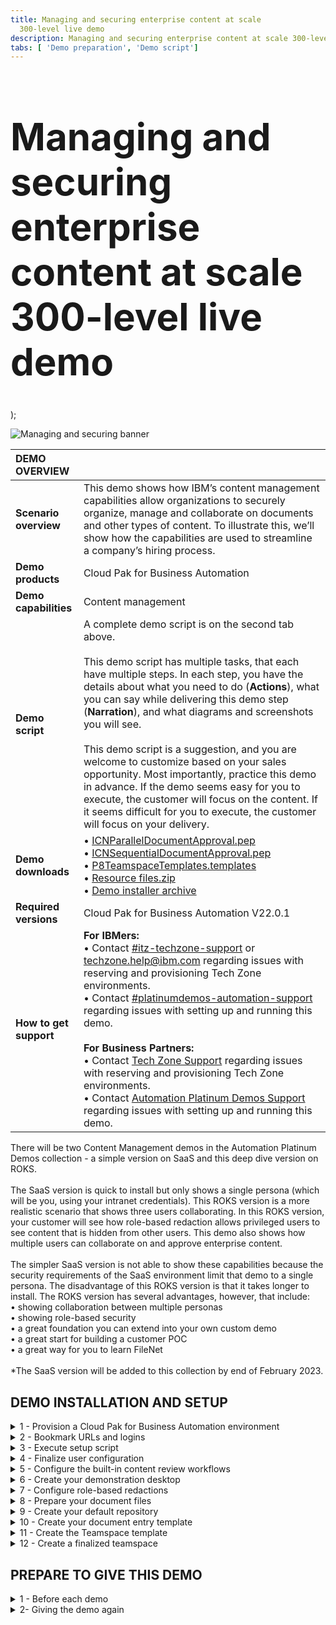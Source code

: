```yaml
---
title: Managing and securing enterprise content at scale
  300-level live demo
description: Managing and securing enterprise content at scale 300-level live demo
tabs: [ 'Demo preparation', 'Demo script']
---
```


  <span>
    <h1 style="font-size:60px;"> Managing and securing enterprise content at scale<br/> 300-level live demo</h1>
  </span> );


![Managing and securing banner](./images/managing-enterprise-content-PREP-banner.jpg)

<span id="top"></span>

| DEMO OVERVIEW | |
| :---         | :--- |
| **Scenario overview** | This demo shows how IBM’s content management capabilities allow organizations to securely organize, manage and collaborate on documents and other types of content. To illustrate this, we’ll show how the capabilities are used to streamline a company’s hiring process. |
| **Demo products** | Cloud Pak for Business Automation |
| **Demo capabilities** | Content management |
| **Demo script** | A complete demo script is on the second tab above. <br/><br/> This demo script has multiple tasks, that each have multiple steps. In each step, you have the details about what you need to do (**Actions**), what you can say while delivering this demo step (**Narration**), and what diagrams and screenshots you will see. <br/><br/> This demo script is a suggestion, and you are welcome to customize based on your sales opportunity. Most importantly, practice this demo in advance. If the demo seems easy for you to execute, the customer will focus on the content. If it seems difficult for you to execute, the customer will focus on your delivery. |
| **Demo downloads** | • <a href="./ICNParallelDocumentApproval.pep" target="_blank" rel="noreferrer">ICNParallelDocumentApproval.pep</a> <br/> • <a href="./ICNSequentialDocumentApproval.pep" target="_blank" rel="noreferrer">ICNSequentialDocumentApproval.pep</a> <br/> • <a href="./P8TeamspaceTemplates.templates" target="_blank" rel="noreferrer">P8TeamspaceTemplates.templates</a> <br/> • <a href="./Resource files.zip" target="_blank" rel="noreferrer">Resource files.zip</a><br/> • <a href="https://ibm.box.com/s/16sd2niyzjdwsuzaw08o10i81yiqy613" target="_blank" rel="noreferrer">Demo installer archive</a> |
| **Required versions** | Cloud Pak for Business Automation V22.0.1 |
| **How to get support** | **For IBMers:** <br/>• Contact <a href="https://ibm-cloud.slack.com/archives/C0124J683GW" target="_blank" rel="noreferrer">#itz-techzone-support</a> or <a href="mailto:techzone.help@ibm.com">techzone.help@ibm.com</a> regarding issues with reserving and provisioning Tech Zone environments.<br/>• Contact <a href="https://ibm-cloud.slack.com/archives/C0216F39ACU" target="_blank" rel="noreferrer">#platinumdemos-automation-support</a> regarding issues with setting up and running this demo. <br/><br/> **For Business Partners:** <br/>• Contact <a href="mailto:techzone.help@ibm.com">Tech Zone Support</a> regarding issues with reserving and provisioning Tech Zone environments.<br/>• Contact <a href="mailto:automationplatinumdemos@ibm.com"> Automation Platinum Demos Support</a> regarding issues with setting up and running this demo. |

<InlineNotification>There will be two Content Management demos in the Automation Platinum Demos collection - a simple version on SaaS and this deep dive version on ROKS. <br/><br/>The SaaS version is quick to install but only shows a single persona (which will be you, using your intranet credentials). This ROKS version is a more realistic scenario that shows three users collaborating. In this ROKS version, your customer will see how role-based redaction allows privileged users to see content that is hidden from other users. This demo also shows how multiple users can collaborate on and approve enterprise content.<br/><br/> The simpler SaaS version is not able to show these capabilities because the security requirements of the SaaS environment limit that demo to a single persona. The disadvantage of this ROKS version is that it takes longer to install. The ROKS version has several advantages, however, that include:<br/>
•	showing collaboration between multiple personas<br/>
•	showing role-based security<br/>
•	a great foundation you can extend into your own custom demo<br/>
•	a great start for building a customer POC<br/>
•	a great way for you to learn FileNet<br/><br/>*The SaaS version will be added to this collection by end of February 2023.</InlineNotification>

## **DEMO INSTALLATION AND SETUP**

<details>

<summary>1 - Provision a Cloud Pak for Business Automation environment</summary>

<br/>

Install Cloud Pak for Business Automation **22.0.1** or provision a pre-installed ROKS environment. 

<br/>

1. To reserve a preinstalled instance of Cloud Pak for Business Automation (CP4BA) V22.0.1 on Red Hat OpenShift, complete the form <a href="https://techzone.ibm.com/my/reservations/create/63059d83575f2b00183cfe6a" target="_blank" rel="noreferrer">here</a>. If you do not have a sales opportunity, select the purpose **Practice / Self-Education** to create a 3-day reservation (which can be extended to 8 days).

<br/>

2. You will receive a confirmation email confirming the instance is provisioning.

<br/>

3. You will receive a second email once the environment is provisioned. This email contains information, such as URLs, allowing you to connect to the instance.

<br/>

If you have issues connecting to your instance, please contact <a href="mailto:techzone.help@ibm.com">TechZone support</a> or refer to the installation documentation <a href="https://github.ibm.com/jgoodhue/cp4ba-roks-install" target="_blank" rel="noreferrer">here</a>.

<br/>

4. The full installation of the Cloud Pak for Business Automation will take an additional 6-8 hours after you receive the second email (containing the environment access instructions).

<br/>

Confirm the install is ready using the following instructions to validate the <strong>icp4adeploy-cp4ba-access-info</strong> ConfigMap has been created (this is final setup step for the CP4BA).

<br/>

5. Select the **Cluster URL** from the second email.<br/><br/><img src="https://raw.githubusercontent.com/ibm-garage-tsa/platinum-demos/master/src/pages/400-business-automation-managing-and-securing-enterprise-content-at-scale-ROKS/images/Prep1.png" width="800" /><br/>

6. Ensure you are on an **ITZ account**.<br/><br/><img src="https://raw.githubusercontent.com/ibm-garage-tsa/platinum-demos/master/src/pages/400-business-automation-managing-and-securing-enterprise-content-at-scale-ROKS/images/Prep2.png" width="800" /><br/>

7. Ensure there are no **Alerts** for the cluster.<br/><br/><img src="https://raw.githubusercontent.com/ibm-garage-tsa/platinum-demos/master/src/pages/400-business-automation-managing-and-securing-enterprise-content-at-scale-ROKS/images/Prep3.png" width="800" /><br/>

8. Click **OpenShift web console**.<br/><br/><img src="https://raw.githubusercontent.com/ibm-garage-tsa/platinum-demos/master/src/pages/400-business-automation-managing-and-securing-enterprise-content-at-scale-ROKS/images/Prep4.png" width="800" /><br/>

9. Expand **Workloads** (1) and click **ConfigMaps** (2).<br/><br/><img src="https://raw.githubusercontent.com/ibm-garage-tsa/platinum-demos/master/src/pages/400-business-automation-managing-and-securing-enterprise-content-at-scale-ROKS/images/Prep5.png" width="800" /><br/>

10. Expand the **All Projects** menu (1) and select **cp4ba** (2).<br/><br/><img src="https://raw.githubusercontent.com/ibm-garage-tsa/platinum-demos/master/src/pages/400-business-automation-managing-and-securing-enterprise-content-at-scale-ROKS/images/Prep6.png" width="800" />

<br/>

&nbsp<InlineNotification>If the ConfigMap does not appear after 8 hours, refer to the <a href="https://github.ibm.com/jgoodhue/cp4ba-roks-install" target="_blank" rel="noreferrer">ROKS help site</a> or contact <a href="mailto:techzone.help@ibm.com">Tech Zone Support</a>. </InlineNotification><br/> 

<br/>

**[Go to top](#top)**

</details>

<details>

<summary>2 - Bookmark URLs and logins</summary>

<br/>

In this section you will collect the links to the required CP4BA capabilities and use them to make a cheat sheet to use through the demo.<br/>

IBM Content Navigator is the end user view. Business Automation Studio is used to manage the content repository.<br/><br/>

This is a sample of a completed cheat sheet (what you have at the end of Step 2):<br/><br/><img src="https://raw.githubusercontent.com/ibm-garage-tsa/platinum-demos/master/src/pages/400-business-automation-managing-and-securing-enterprise-content-at-scale-ROKS/images/Prep341.png" width="800" /><br/>

For this demo, IBM Content Navigator and Business Automation Studio use the same username (cp4admin) and password (unique to each CP4BA instance). However, they have unique URLs .<br/><br/>Let’s collect the URLs and passwords for the demo cheat sheet.<br/><br/>

1.	Expand your user menu (1) and click **Copy login command** (2).<br/><br/><img src="https://raw.githubusercontent.com/ibm-garage-tsa/platinum-demos/master/src/pages/400-business-automation-managing-and-securing-enterprise-content-at-scale-ROKS/images/Prep358.png" width="800" /><br/> 

2.	Click **Display Token**.<br/><br/><img src="https://raw.githubusercontent.com/ibm-garage-tsa/platinum-demos/master/src/pages/400-business-automation-managing-and-securing-enterprise-content-at-scale-ROKS/images/Prep359.png" width="800" /><br/>

3.	Copy the **admin token** login (1) and the **admin server** URL (2) to your cheat sheet.<br/><br/><img src="https://raw.githubusercontent.com/ibm-garage-tsa/platinum-demos/master/src/pages/400-business-automation-managing-and-securing-enterprise-content-at-scale-ROKS/images/Prep360.png" width="800" /><br/>

4.	Close the tab in your browser to return to the ROKS admin page.<br/><br/>

Let's get the URL and password to access each capability (the username is 'cp4admin' for all three).<br/><br/>

5.	Click  **ConfigMaps**.<br/><br/><img src="https://raw.githubusercontent.com/ibm-garage-tsa/platinum-demos/master/src/pages/400-business-automation-managing-and-securing-enterprise-content-at-scale-ROKS/images/Prep10.png" width="800" /><br/>

6.	Type **‘access’** in the search field (the results will automatically filter).<br/><br/><img src="https://raw.githubusercontent.com/ibm-garage-tsa/platinum-demos/master/src/pages/400-business-automation-managing-and-securing-enterprise-content-at-scale-ROKS/images/Prep11.png" width="800" /><br/>

7.	Click the **icpdeploy-cp4ba-access-info** ConfigMap.<br/><br/><img src="https://raw.githubusercontent.com/ibm-garage-tsa/platinum-demos/master/src/pages/400-business-automation-managing-and-securing-enterprise-content-at-scale-ROKS/images/Prep12.png" width="800" /><br/>

8.	Scroll to the **bastudio-access-info** (1) section. Copy the **Cloudpak Dashboard** URL (2) to your cheat sheet as the Business Automation Studio URL. Copy the password (3) to your cheat sheet as well.<br/><br/><InlineNotification> This is the cp4admin user’s password for IBM Content Navigator and Business Automation Studio.</InlineNotification><br/><img src="https://raw.githubusercontent.com/ibm-garage-tsa/platinum-demos/master/src/pages/400-business-automation-managing-and-securing-enterprise-content-at-scale-ROKS/images/Prep16.png" width="800" /><br/>

9.	Scroll to the **navigator-access-info** (1) section. Copy the **Business Automation Navigator for CP4BA** URL (2) to your cheat sheet as the IBM Content Navigator URL.<br/><br/><img src="https://raw.githubusercontent.com/ibm-garage-tsa/platinum-demos/master/src/pages/400-business-automation-managing-and-securing-enterprise-content-at-scale-ROKS/images/Prep13.png" width="800" /><br/> 

**[Go to top](#top)**

</details>

<details>

<summary>3 - Execute setup script </summary>

<br/>

A script will help configure IBM FileNet Content Manager (FNCM) and IBM Cloud Pak for Business Automation (CP4BA) in one click. IBM Content Navigator configuration will be manually configured.

<br/>

This automated configuration script uses the FNCM and CP4BA public APIs to:

<br/>

1.	Create the three personas used in this scenario: Henry (the HR Manager), Debby (the hiring Manager), and Patrick (the payroll Manager). 
2.	Create the document data model in FNCM.
3.	Configure the built-in workflows used to validate documents.

<br/>

Follow these instructions (on Mac for this guide, refer to the windows shell commands on MS Windows) to proceed with the automated set-up:<br/><br/> 

**Required**<br/>

1. Ensure you have Java 8 or later installed on your computer. Find your Jave version by opening a Terminal window, typing the command "java -version" (1), and hitting enter. The version displays (2).<br/><img src="https://raw.githubusercontent.com/ibm-garage-tsa/platinum-demos/master/src/pages/400-business-automation-managing-and-securing-enterprise-content-at-scale-ROKS/images/Prep361.png" width="800" />

Mac users can also verify their Java version by following the directions <a href=" https://w3.ibm.com/#/support/article/java_overview/installing/" target="_blank" rel="noreferrer">here</a>.<br/><br/>

If you do not have Java, download it from these locations:<br/>
• IBMers with MacOS, use the <a href="https://w3.ibm.com/mac/" target="_blank" rel="noreferrer">Mac@IBM store</a>.<br/> • IBMers with PCs, use the <a href="https://w3.ibm.com/download/standardsoftware/PC/lang_en/issiCatalogPC.html" target="_blank" rel="noreferrer">PC@IBM store</a>.<br/> • Business Partners, use the <a href="https://www.oracle.com/java/technologies/downloads/" target="_blank" rel="noreferrer">Java downloads site</a> (or as directed by your internal IT department).<br/><br/>

2. Download and unzip the <a href="https://ibm.box.com/s/16sd2niyzjdwsuzaw08o10i81yiqy613" target="_blank" rel="noreferrer">installer archive</a>.<br/><br/> 

3. Use a Terminal Shell window to navigate to the folder where the archive was unzipped:<br/><br/><img src="https://raw.githubusercontent.com/ibm-garage-tsa/platinum-demos/master/src/pages/400-business-automation-managing-and-securing-enterprise-content-at-scale-ROKS/images/Prep362.png" width="800" /><br/>

4. Enter the **ContentPlatinumDemoDeployment** folder.<br/><br/><img src="https://raw.githubusercontent.com/ibm-garage-tsa/platinum-demos/master/src/pages/400-business-automation-managing-and-securing-enterprise-content-at-scale-ROKS/images/Prep363.png" width="800" /><br/>

5. From your file browser, edit the ‘configurePlatinumDemoStarter.sh’ (.sh on Mac and .bat on Windows) or file using the text editor of your choice.<br/><br/><img src="https://raw.githubusercontent.com/ibm-garage-tsa/platinum-demos/master/src/pages/400-business-automation-managing-and-securing-enterprise-content-at-scale-ROKS/images/Prep364.png" width="800" /><br/>

6. Change the **ocpAdminURL** tag with the Admin server URL stored in your cheat sheet (see step 2-3).<br/><br/><img src="https://raw.githubusercontent.com/ibm-garage-tsa/platinum-demos/master/src/pages/400-business-automation-managing-and-securing-enterprise-content-at-scale-ROKS/images/Prep365.png" width="800" /><br/>

7. Change the **ocpAdminToken** tag with the Admin token stored in your cheat sheet (see step 2-3).<br/><br/><img src="https://raw.githubusercontent.com/ibm-garage-tsa/platinum-demos/master/src/pages/400-business-automation-managing-and-securing-enterprise-content-at-scale-ROKS/images/Prep366.png" width="800" /><br/>

8. Save and close the file.<br/><br/><img src="https://raw.githubusercontent.com/ibm-garage-tsa/platinum-demos/master/src/pages/400-business-automation-managing-and-securing-enterprise-content-at-scale-ROKS/images/Prep367.png" width="800" /><br/>

9. In the Terminal window, type ‘chmod 755 configureContentPlatinumDemoStarter.sh’ to make the file  executable. <br/><br/><img src="https://raw.githubusercontent.com/ibm-garage-tsa/platinum-demos/master/src/pages/400-business-automation-managing-and-securing-enterprise-content-at-scale-ROKS/images/Prep368.png" width="800" /><br/>

10. Enter ‘./configureContentPlatinumDemoStarter.sh’ to execute the script.<br/><br/><img src="https://raw.githubusercontent.com/ibm-garage-tsa/platinum-demos/master/src/pages/400-business-automation-managing-and-securing-enterprise-content-at-scale-ROKS/images/Prep370.png" width="800" /><br/>

11. Wait 3-4 minutes for the execution to complete.<br/><br/>

12. At the end of the execution, you should see:<br/><br/><img src="https://raw.githubusercontent.com/ibm-garage-tsa/platinum-demos/master/src/pages/400-business-automation-managing-and-securing-enterprise-content-at-scale-ROKS/images/Prep371.png" width="800" /><br/>

<InlineNotification> Review the entire display to check that all actions are <strong>Successful</strong> (meaning none <strong>Failed</strong> or were <strong>Skipped</strong>).</InlineNotification><br/>

<br/>

**[Go to top](#top)**

</details>

<details>

<summary>4 - Finalize user configuration</summary>

<br/>

In this section, you will configure IBM Content Navigator’s parallel and sequential document review workflows in CP4BA.

<br/>

1. Open IBM Content Navigator using the URL from your cheat sheet. Select **Enterprise LDAP** in the **Log in with** drop down menu (1). Enter the **‘cp4admin’ Username** and **Password** (2) from your cheat sheet. Click **Log in** (3).<br/><br/><img src="https://raw.githubusercontent.com/ibm-garage-tsa/platinum-demos/master/src/pages/400-business-automation-managing-and-securing-enterprise-content-at-scale-ROKS/images/Prep52.png" width="800" /><br/>

2. Click the hamburger menu icon at the top left of the page.<br/><br/><img src="https://raw.githubusercontent.com/ibm-garage-tsa/platinum-demos/master/src/pages/400-business-automation-managing-and-securing-enterprise-content-at-scale-ROKS/images/Prep53.png" width="800" /><br/>

3. Click **Administration**.<br/><br/><img src="https://raw.githubusercontent.com/ibm-garage-tsa/platinum-demos/master/src/pages/400-business-automation-managing-and-securing-enterprise-content-at-scale-ROKS/images/Prep54.png" width="800" /><br/>

4. Click **Settings**.<br/><br/><img src="https://raw.githubusercontent.com/ibm-garage-tsa/platinum-demos/master/src/pages/400-business-automation-managing-and-securing-enterprise-content-at-scale-ROKS/images/Prep55.png" width="800" /><br/>

5. Click the **Administrators** tab.<br/><br/><img src="https://raw.githubusercontent.com/ibm-garage-tsa/platinum-demos/master/src/pages/400-business-automation-managing-and-securing-enterprise-content-at-scale-ROKS/images/Prep56.png" width="800" /><br/>

6. Type **‘henry’** (1) in the **New Administrator** field. Click **Add** (2).<br/><br/><img src="https://raw.githubusercontent.com/ibm-garage-tsa/platinum-demos/master/src/pages/400-business-automation-managing-and-securing-enterprise-content-at-scale-ROKS/images/Prep57.png" width="800" /><br/>

7. Click **Save and Close**.<br/><br/><img src="https://raw.githubusercontent.com/ibm-garage-tsa/platinum-demos/master/src/pages/400-business-automation-managing-and-securing-enterprise-content-at-scale-ROKS/images/Prep58.png" width="800" /><br/>

8. Click the **user** icon (1) and then **Log Out** (2).<br/><br/><img src="https://raw.githubusercontent.com/ibm-garage-tsa/platinum-demos/master/src/pages/400-business-automation-managing-and-securing-enterprise-content-at-scale-ROKS/images/Prep59.png" width="800" /><br/>

9. Select **Enterprise LDAP** in the **Log in with** drop down menu (1). Enter the **Username: henry** and **Password: henry** (2). Click **Log in** (3).<br/><br/><img src="https://raw.githubusercontent.com/ibm-garage-tsa/platinum-demos/master/src/pages/400-business-automation-managing-and-securing-enterprise-content-at-scale-ROKS/images/Prep60.png" width="800" /><br/>

10. Click the hamburger menu icon at the top left of the page.<br/><br/><img src="https://raw.githubusercontent.com/ibm-garage-tsa/platinum-demos/master/src/pages/400-business-automation-managing-and-securing-enterprise-content-at-scale-ROKS/images/Prep61.png" width="800" /><br/>

11. Make sure the **Administration** settings menu displays as an option for henry to select.<br/><br/><img src="https://raw.githubusercontent.com/ibm-garage-tsa/platinum-demos/master/src/pages/400-business-automation-managing-and-securing-enterprise-content-at-scale-ROKS/images/Prep62.png" width="800" /><br/>If **‘Administration’** does not appear, go back to step 4-1 and repeat the steps.<br/><br/>

12. Click the **user** icon (1) and then **Log Out** (2).<br/><img src="https://raw.githubusercontent.com/ibm-garage-tsa/platinum-demos/master/src/pages/400-business-automation-managing-and-securing-enterprise-content-at-scale-ROKS/images/Prep372.png" width="800" /><br/>


**[Go to top](#top)**

</details>

<details>

<summary>5 - Configure the built-in content review workflows</summary>

<br/>

In this section, you will configure your demo to use IBM Content Navigator's integrated parallel and sequential document review workflows.

<br/>

1. Open IBM Content Navigator using the URL from your cheat sheet. Select **Enterprise LDAP** in the **Log in with** drop down menu (1). Enter the **‘cp4admin’ Username** and **Password** (2) from your cheat sheet. Click **Log in** (3).<br/><br/><img src="https://raw.githubusercontent.com/ibm-garage-tsa/platinum-demos/master/src/pages/400-business-automation-managing-and-securing-enterprise-content-at-scale-ROKS/images/Prep52.png" width="800" /><br/>

2. Click the **hamburger menu** icon at the top left of the page.<br/><br/><img src="https://raw.githubusercontent.com/ibm-garage-tsa/platinum-demos/master/src/pages/400-business-automation-managing-and-securing-enterprise-content-at-scale-ROKS/images/Prep115.png" width="800" /><br/>

3. Click **Administration**.<br/><br/><img src="https://raw.githubusercontent.com/ibm-garage-tsa/platinum-demos/master/src/pages/400-business-automation-managing-and-securing-enterprise-content-at-scale-ROKS/images/Prep116.png" width="800" /><br/>

4. Click **Connections**.<br/><br/><img src="https://raw.githubusercontent.com/ibm-garage-tsa/platinum-demos/master/src/pages/400-business-automation-managing-and-securing-enterprise-content-at-scale-ROKS/images/Prep117.png" width="800" /><br/>

5. Click the **Repositories** tab.<br/><br/><img src="https://raw.githubusercontent.com/ibm-garage-tsa/platinum-demos/master/src/pages/400-business-automation-managing-and-securing-enterprise-content-at-scale-ROKS/images/Prep118.png" width="800" /><br/>

6. Double-click **content**.<br/><br/><img src="https://raw.githubusercontent.com/ibm-garage-tsa/platinum-demos/master/src/pages/400-business-automation-managing-and-securing-enterprise-content-at-scale-ROKS/images/Prep119.png" width="800" /><br/>

7. Click **Connect...**<br/><br/><img src="https://raw.githubusercontent.com/ibm-garage-tsa/platinum-demos/master/src/pages/400-business-automation-managing-and-securing-enterprise-content-at-scale-ROKS/images/Prep120.png" width="800" /><br/>

8. Enter the **Username ‘cp4admin’** and the **Password** (1) from your cheat sheet. Click **Log in** (2).<br/><br/><img src="https://raw.githubusercontent.com/ibm-garage-tsa/platinum-demos/master/src/pages/400-business-automation-managing-and-securing-enterprise-content-at-scale-ROKS/images/Prep121.png" width="800" /><br/>

9. Click the **Configuration Parameters** tab.<br/><br/><img src="https://raw.githubusercontent.com/ibm-garage-tsa/platinum-demos/master/src/pages/400-business-automation-managing-and-securing-enterprise-content-at-scale-ROKS/images/Prep122.png" width="800" /><br/>

10. Make sure **pe_conn_content:1** (1) is selected in the **Workflow connection point:** field. Select the **Yes** for both the **Display workflow definition class:** (2) and the **Display form template class:** (3). <br/><br/><img src="https://raw.githubusercontent.com/ibm-garage-tsa/platinum-demos/master/src/pages/400-business-automation-managing-and-securing-enterprise-content-at-scale-ROKS/images/Prep123.png" width="800" /><br/>

11. Scroll down and select the **Allow users to merge and split pages that have role-based redactions** box.<br/><br/><img src="https://raw.githubusercontent.com/ibm-garage-tsa/platinum-demos/master/src/pages/400-business-automation-managing-and-securing-enterprise-content-at-scale-ROKS/images/Prep124.png" width="800" /><br/>

12. Click **Save and Close**.<br/><br/><img src="https://raw.githubusercontent.com/ibm-garage-tsa/platinum-demos/master/src/pages/400-business-automation-managing-and-securing-enterprise-content-at-scale-ROKS/images/Prep125.png" width="800" /><br/>

13. Refresh your browser window.
 
<br/>

**[Go to top](#top)**

</details>

<details>

<summary>6 - Create your demonstration desktop</summary>

<br/>

In this section, you will configure IBM Content Navigator to host your demonstration.

<br/>

1. Open IBM Content Navigator using the URL from your cheat sheet. Select **Enterprise LDAP** in the **Log in with** drop down menu (1). Enter the **‘cp4admin’ Username** and **Password** (2) from your cheat sheet. Click **Log in** (3).<br/><br/><img src="https://raw.githubusercontent.com/ibm-garage-tsa/platinum-demos/master/src/pages/400-business-automation-managing-and-securing-enterprise-content-at-scale-ROKS/images/Prep52.png" width="800" /><br/>

2. Click the **hamburger menu** icon at the top left of the page.<br/><br/><img src="https://raw.githubusercontent.com/ibm-garage-tsa/platinum-demos/master/src/pages/400-business-automation-managing-and-securing-enterprise-content-at-scale-ROKS/images/Prep127.png" width="800" /><br/>

3. Click **Administration**.<br/><br/><img src="https://raw.githubusercontent.com/ibm-garage-tsa/platinum-demos/master/src/pages/400-business-automation-managing-and-securing-enterprise-content-at-scale-ROKS/images/Prep128.png" width="800" /><br/>

4. Select **Viewer Maps**.<br/><br/><img src="https://raw.githubusercontent.com/ibm-garage-tsa/platinum-demos/master/src/pages/400-business-automation-managing-and-securing-enterprise-content-at-scale-ROKS/images/Prep129.png" width="800" /><br/>

5. Select the **Default viewer map** (1) and click **Copy** (2).<br/><br/><img src="https://raw.githubusercontent.com/ibm-garage-tsa/platinum-demos/master/src/pages/400-business-automation-managing-and-securing-enterprise-content-at-scale-ROKS/images/Prep130.png" width="800" /><br/>

6. Type ‘**FCViewerMap**’ in the **Name** field.<br/><br/><img src="https://raw.githubusercontent.com/ibm-garage-tsa/platinum-demos/master/src/pages/400-business-automation-managing-and-securing-enterprise-content-at-scale-ROKS/images/Prep131.png" width="800" /><br/>

7. In the viewer table, select the **FileNet Content Manager – Video Viewer** row (1) and move it to the top of the table using the **Move Up** button (2).<br/><br/><img src="https://raw.githubusercontent.com/ibm-garage-tsa/platinum-demos/master/src/pages/400-business-automation-managing-and-securing-enterprise-content-at-scale-ROKS/images/Prep132.png" width="800" /><br/>

8. In the viewer table, select the **FileNet Content Manager – Daeja ViewONE Virtual** row (1) and make it the second row of the table using the **Move Up** button (2).<br/><br/><img src="https://raw.githubusercontent.com/ibm-garage-tsa/platinum-demos/master/src/pages/400-business-automation-managing-and-securing-enterprise-content-at-scale-ROKS/images/Prep133.png" width="800" /><br/>

9. Click **Save and Close**.<br/><br/><img src="https://raw.githubusercontent.com/ibm-garage-tsa/platinum-demos/master/src/pages/400-business-automation-managing-and-securing-enterprise-content-at-scale-ROKS/images/Prep134.png" width="800" /><br/>

10.	Click the **Desktops** tab.<br/><br/><img src="https://raw.githubusercontent.com/ibm-garage-tsa/platinum-demos/master/src/pages/400-business-automation-managing-and-securing-enterprise-content-at-scale-ROKS/images/Prep135.png" width="800" /><br/>

11.	Select the **contentdesktop** row (1) and click **Copy** (2).<br/><br/><img src="https://raw.githubusercontent.com/ibm-garage-tsa/platinum-demos/master/src/pages/400-business-automation-managing-and-securing-enterprise-content-at-scale-ROKS/images/Prep136.png" width="800" /><br/>

12.	Type ‘**FocusCorp**’ in the **Name** field.<br/><br/><img src="https://raw.githubusercontent.com/ibm-garage-tsa/platinum-demos/master/src/pages/400-business-automation-managing-and-securing-enterprise-content-at-scale-ROKS/images/Prep137.png" width="800" /><br/>

13.	On the **General** tab, in the **Desktop Configuration** section, set **FCViewerMap** as your **Default Viewer Map**.<br/><br/><img src="https://raw.githubusercontent.com/ibm-garage-tsa/platinum-demos/master/src/pages/400-business-automation-managing-and-securing-enterprise-content-at-scale-ROKS/images/Prep138.png" width="800" /><br/>
 
14.	Scroll down to the **Additional settings** (1) section and select the **Set as the default desktop** (2) and **Enable this desktop for FileNet P8 workflow email notification** (3) boxes.<br/><br/><img src="https://raw.githubusercontent.com/ibm-garage-tsa/platinum-demos/master/src/pages/400-business-automation-managing-and-securing-enterprise-content-at-scale-ROKS/images/Prep139.png" width="800" /><br/>

15.	Scroll down and click the **downward arrow** to expand the **Plug-ins** section.<br/><br/><img src="https://raw.githubusercontent.com/ibm-garage-tsa/platinum-demos/master/src/pages/400-business-automation-managing-and-securing-enterprise-content-at-scale-ROKS/images/Prep140.png" width="800" /><br/>

16.	Click the **Select the deployed plug-ins to enable for use with the desktop** bubble.<br/><br/><img src="https://raw.githubusercontent.com/ibm-garage-tsa/platinum-demos/master/src/pages/400-business-automation-managing-and-securing-enterprise-content-at-scale-ROKS/images/Prep141.png" width="800" /><br/>

17.	Uncheck the boxes next to all **Plug-ins** except the **External Application Service plug-in**, **Application Discovery plug-in**, and **Platform Plug-in**.<br/><br/><img src="https://raw.githubusercontent.com/ibm-garage-tsa/platinum-demos/master/src/pages/400-business-automation-managing-and-securing-enterprise-content-at-scale-ROKS/images/Prep142.png" width="500" /><br/>

18.	Click **Save**.<br/><br/><img src="https://raw.githubusercontent.com/ibm-garage-tsa/platinum-demos/master/src/pages/400-business-automation-managing-and-securing-enterprise-content-at-scale-ROKS/images/Prep143.png" width="800" /><br/>

19.	Click the **x** to close the information box and refresh your browser.<br/><br/><img src="https://raw.githubusercontent.com/ibm-garage-tsa/platinum-demos/master/src/pages/400-business-automation-managing-and-securing-enterprise-content-at-scale-ROKS/images/Prep144.png" width="400" /><br/>

Let’s add the parallel and sequential workflow definitions. You will need the <a href="./ICNParallelDocumentApproval.pep" target="_blank" rel="noreferrer">ICNParallelDocumentApproval.pep</a> and <a href="./ICNSequentialDocumentApproval.pep" target="_blank" rel="noreferrer">ICNSequentialDocumentApproval.pep</a> files for the following steps.<br/>

<br/>

20.	Click the **Browse Content** tile.<br/><br/><img src="https://raw.githubusercontent.com/ibm-garage-tsa/platinum-demos/master/src/pages/400-business-automation-managing-and-securing-enterprise-content-at-scale-ROKS/images/Prep145.png" width="800" /><br/>

21.	Click **Workflow**.<br/><br/><img src="https://raw.githubusercontent.com/ibm-garage-tsa/platinum-demos/master/src/pages/400-business-automation-managing-and-securing-enterprise-content-at-scale-ROKS/images/Prep148.png" width="800" /><br/>

22.	Drag the **ICNParallelDocumentApproval.pep** file to the **Workflows** folder. <br/><br/><img src="https://raw.githubusercontent.com/ibm-garage-tsa/platinum-demos/master/src/pages/400-business-automation-managing-and-securing-enterprise-content-at-scale-ROKS/images/Prep149.png" width="800" /><br/>

23.	For **Properties Class**, expand the **Document** menu, select **Workflow Definition** (1), and click **OK** (2). Click **Add** (3). <br/><br/><img src="https://raw.githubusercontent.com/ibm-garage-tsa/platinum-demos/master/src/pages/400-business-automation-managing-and-securing-enterprise-content-at-scale-ROKS/images/Prep150.png" width="800" /><br/>

24.	Repeat the last two steps to add the **ICNSequentialDocumentApproval**.pep file to the Workflow folder.

<br/> 

25.	Right-click **ICNParrallelDocumentApprovel.pep** (1), select **Workflow** (2) and click **Transfer Workflow** (3). <br/><br/><img src="https://raw.githubusercontent.com/ibm-garage-tsa/platinum-demos/master/src/pages/400-business-automation-managing-and-securing-enterprise-content-at-scale-ROKS/images/Prep151.png" width="800" /><br/>

26.	Click **Transfer**.<br/><br/><img src="https://raw.githubusercontent.com/ibm-garage-tsa/platinum-demos/master/src/pages/400-business-automation-managing-and-securing-enterprise-content-at-scale-ROKS/images/Prep152.png" width="800" /><br/>

27.	Repeat the last two steps to transfer the **ICNSequentialDocumentApproval.pep** file.<br/> 
 
<br/>

**[Go to top](#top)**

</details>

<details>

<summary>7 - Configure role-based redactions</summary>

<br/>

1. Open IBM Content Navigator using the URL from your cheat sheet. Select **Enterprise LDAP** in the **Log in with** drop down menu (1). Enter the **‘cp4admin’ Username** and **Password** (2) from your cheat sheet. Click **Log in** (3).<br/><br/><img src="https://raw.githubusercontent.com/ibm-garage-tsa/platinum-demos/master/src/pages/400-business-automation-managing-and-securing-enterprise-content-at-scale-ROKS/images/Prep52.png" width="800" /><br/>

2. Click the hamburger menu icon at the top left of the page (1) and select **Administration** (2).<br/><br/><img src="https://raw.githubusercontent.com/ibm-garage-tsa/platinum-demos/master/src/pages/400-business-automation-managing-and-securing-enterprise-content-at-scale-ROKS/images/Prep153.png" width="800" /><br/>

3. Double-click **Role-based Redactions**.<br/><br/><img src="https://raw.githubusercontent.com/ibm-garage-tsa/platinum-demos/master/src/pages/400-business-automation-managing-and-securing-enterprise-content-at-scale-ROKS/images/Prep154.png" width="800" /><br/>

4. Click **New Redaction Reason**.<br/><br/><img src="https://raw.githubusercontent.com/ibm-garage-tsa/platinum-demos/master/src/pages/400-business-automation-managing-and-securing-enterprise-content-at-scale-ROKS/images/Prep155.png" width="800" /><br/>

5. Type ‘**Private Information**’ (1) in the redaction reason **Name** field and ‘**Candidate personal information**’ (2) in the **Description** field.<br/><br/><img src="https://raw.githubusercontent.com/ibm-garage-tsa/platinum-demos/master/src/pages/400-business-automation-managing-and-securing-enterprise-content-at-scale-ROKS/images/Prep156.png" width="800" /><br/>

6. Click **Save**.<br/><br/><img src="https://raw.githubusercontent.com/ibm-garage-tsa/platinum-demos/master/src/pages/400-business-automation-managing-and-securing-enterprise-content-at-scale-ROKS/images/Prep157.png" width="800" /><br/>

7. Click the **Policies and Roles** tab.<br/><br/><img src="https://raw.githubusercontent.com/ibm-garage-tsa/platinum-demos/master/src/pages/400-business-automation-managing-and-securing-enterprise-content-at-scale-ROKS/images/Prep158.png" width="800" /><br/>

8. If prompted, sign into the object store using the **User name ‘cp4admin’** and **Password** (1) from your cheat sheet. Click **Log in** (2).<br/><br/><img src="https://raw.githubusercontent.com/ibm-garage-tsa/platinum-demos/master/src/pages/400-business-automation-managing-and-securing-enterprise-content-at-scale-ROKS/images/Prep159.png" width="500" /><br/>

9. Click **New Redaction Role**.<br/><br/><img src="https://raw.githubusercontent.com/ibm-garage-tsa/platinum-demos/master/src/pages/400-business-automation-managing-and-securing-enterprise-content-at-scale-ROKS/images/Prep160.png" width="800" /><br/>

10. Type ‘**FC redaction viewer**’ (1) in the redaction **Name** field, select **Viewer** (2) as the **Type**, and type ‘**Redaction viewer role at FocusCorp**’ (3) in the **Description** field.<br/><br/><img src="https://raw.githubusercontent.com/ibm-garage-tsa/platinum-demos/master/src/pages/400-business-automation-managing-and-securing-enterprise-content-at-scale-ROKS/images/Prep161.png" width="800" /><br/>

11. Select **Users** (1) as the redaction role **Membership**. Enter ‘**Patrick**’ (2) in the search field and click the **magnifier** icon (3).<br/><br/><img src="https://raw.githubusercontent.com/ibm-garage-tsa/platinum-demos/master/src/pages/400-business-automation-managing-and-securing-enterprise-content-at-scale-ROKS/images/Prep162.png" width="800" /><br/>

12.	Move **patrick** to the **Selected Users and Groups** list by selecting **patrick** (1) in the **Available Users** list, ensuring that the **Default access** is set to **Allow** (2), and clicking the **right-facing arrow** (3). <br/><br/><img src="https://raw.githubusercontent.com/ibm-garage-tsa/platinum-demos/master/src/pages/400-business-automation-managing-and-securing-enterprise-content-at-scale-ROKS/images/Prep163.png" width="800" /><br/>

13.	Repeat the two previous steps to add **cp4admin** to the **Selected Users and Groups** list. <br/><br/><img src="https://raw.githubusercontent.com/ibm-garage-tsa/platinum-demos/master/src/pages/400-business-automation-managing-and-securing-enterprise-content-at-scale-ROKS/images/Prep164.png" width="800" /><br/>

14. Click **Save and Close**.<br/><br/><img src="https://raw.githubusercontent.com/ibm-garage-tsa/platinum-demos/master/src/pages/400-business-automation-managing-and-securing-enterprise-content-at-scale-ROKS/images/Prep373.png" width="800" /><br/>

15.	Click the **Policies and Roles** tab.<br/><br/><img src="https://raw.githubusercontent.com/ibm-garage-tsa/platinum-demos/master/src/pages/400-business-automation-managing-and-securing-enterprise-content-at-scale-ROKS/images/Prep165.png" width="800" /><br/>

16.	Click **New Redaction Role**.<br/><br/><img src="https://raw.githubusercontent.com/ibm-garage-tsa/platinum-demos/master/src/pages/400-business-automation-managing-and-securing-enterprise-content-at-scale-ROKS/images/Prep166.png" width="800" /><br/>

17.	Type ‘**FC redaction editor**’ (1) in the redaction **Name** field, select **Editor** (2) as the **Type**, and type ‘**Redaction editor role at FocusCorp**’ (3) in the **Description** field.<br/><br/><img src="https://raw.githubusercontent.com/ibm-garage-tsa/platinum-demos/master/src/pages/400-business-automation-managing-and-securing-enterprise-content-at-scale-ROKS/images/Prep167.png" width="800" /><br/>

18.	Move **cp4admin** to the **Selected Redaction Editors** list by selecting **cp4admin** (1) in the **Available Redaction Editors** list, ensuring that the **Default access** is set to **Allow** (2), and clicking the **right-facing arrow** (3).<br/><br/><img src="https://raw.githubusercontent.com/ibm-garage-tsa/platinum-demos/master/src/pages/400-business-automation-managing-and-securing-enterprise-content-at-scale-ROKS/images/Prep168.png" width="800" /><br/>

19.	Click **New Editors...**<br/><br/><img src="https://raw.githubusercontent.com/ibm-garage-tsa/platinum-demos/master/src/pages/400-business-automation-managing-and-securing-enterprise-content-at-scale-ROKS/images/Prep169.png" width="800" /><br/>

20. Click the **Search for** menu field and select **Users**.<br/><br/><img src="https://raw.githubusercontent.com/ibm-garage-tsa/platinum-demos/master/src/pages/400-business-automation-managing-and-securing-enterprise-content-at-scale-ROKS/images/Prep170.png" width="800" /><br/>

21.	Type ‘**henry**’ in the search criteria field (1) and click the **magnifier** icon (2).<br/><br/><img src="https://raw.githubusercontent.com/ibm-garage-tsa/platinum-demos/master/src/pages/400-business-automation-managing-and-securing-enterprise-content-at-scale-ROKS/images/Prep171.png" width="800" /><br/>

22.	Select **henry** (1) in the **Available** list and click the **right-facing arrow** (2) to move **henry** to the **Selected** list.<br/><br/><img src="https://raw.githubusercontent.com/ibm-garage-tsa/platinum-demos/master/src/pages/400-business-automation-managing-and-securing-enterprise-content-at-scale-ROKS/images/Prep172.png" width="800" /><br/>

23.	Click **Add**. <br/><br/><img src="https://raw.githubusercontent.com/ibm-garage-tsa/platinum-demos/master/src/pages/400-business-automation-managing-and-securing-enterprise-content-at-scale-ROKS/images/Prep173.png" width="800" /><br/>

24.	Verify that **henry** and **cp4admin** are added to the **Selected Redaction Editors** list (1). If they are, click **Save and Close** (2).<br/><br/><img src="https://raw.githubusercontent.com/ibm-garage-tsa/platinum-demos/master/src/pages/400-business-automation-managing-and-securing-enterprise-content-at-scale-ROKS/images/Prep174.png" width="800" /><br/>

25.	Click the **Policies and Roles** tab.<br/><br/><img src="https://raw.githubusercontent.com/ibm-garage-tsa/platinum-demos/master/src/pages/400-business-automation-managing-and-securing-enterprise-content-at-scale-ROKS/images/Prep175.png" width="800" /><br/>

26.	Click **New Redaction Policy**.<br/><br/><img src="https://raw.githubusercontent.com/ibm-garage-tsa/platinum-demos/master/src/pages/400-business-automation-managing-and-securing-enterprise-content-at-scale-ROKS/images/Prep176.png" width="800" /><br/>

27.	Type ‘**FC Redaction policy**’ (1) in the policy **Name** field and then type ‘**Focus Corp redaction policy**’ in the **Description** field (2).<br/><br/><img src="https://raw.githubusercontent.com/ibm-garage-tsa/platinum-demos/master/src/pages/400-business-automation-managing-and-securing-enterprise-content-at-scale-ROKS/images/Prep177.png" width="800" /><br/>

28.	Move **Private Information** to the **Selected Reasons** list by selecting **Private Information** (1) and clicking the **right-facing arrow** (2).<br/><br/><img src="https://raw.githubusercontent.com/ibm-garage-tsa/platinum-demos/master/src/pages/400-business-automation-managing-and-securing-enterprise-content-at-scale-ROKS/images/Prep178.png" width="800" /><br/>

29.	Move **FC redaction editor** to the **Selected Editor Roles** list by selecting **FC redaction editor** (1) and clicking the **right-facing arrow** (2).<br/><br/><img src="https://raw.githubusercontent.com/ibm-garage-tsa/platinum-demos/master/src/pages/400-business-automation-managing-and-securing-enterprise-content-at-scale-ROKS/images/Prep179.png" width="800" /><br/>

30.	Move **FC redaction viewer** to the **Selected Viewer Roles** list by selecting **FC redaction viewer** (1) and clicking the **right-facing arrow** (2). <br/><br/><img src="https://raw.githubusercontent.com/ibm-garage-tsa/platinum-demos/master/src/pages/400-business-automation-managing-and-securing-enterprise-content-at-scale-ROKS/images/Prep180.png" width="800" /><br/>

31.	Click **Save and Close**.<br/><br/><img src="https://raw.githubusercontent.com/ibm-garage-tsa/platinum-demos/master/src/pages/400-business-automation-managing-and-securing-enterprise-content-at-scale-ROKS/images/Prep181.png" width="800" /><br/>

32.	If prompted, sign into the object store using the **User name ‘cp4admin’** and **Password** (1) from your cheat sheet. Click **Log in** (2).<br/><br/><img src="https://raw.githubusercontent.com/ibm-garage-tsa/platinum-demos/master/src/pages/400-business-automation-managing-and-securing-enterprise-content-at-scale-ROKS/images/Prep182.png" width="500" /><br/>

33.	Click the **Reasons** tab.<br/><br/><img src="https://raw.githubusercontent.com/ibm-garage-tsa/platinum-demos/master/src/pages/400-business-automation-managing-and-securing-enterprise-content-at-scale-ROKS/images/Prep183.png" width="800" /><br/>

34.	Check that your **Private Information** redaction reason is linked to the **content Repository**.<br/><br/><img src="https://raw.githubusercontent.com/ibm-garage-tsa/platinum-demos/master/src/pages/400-business-automation-managing-and-securing-enterprise-content-at-scale-ROKS/images/Prep184.png" width="800" /><br/>

35.	Click the **x **to close the **Role-based Redactions** menu.<br/><br/><img src="https://raw.githubusercontent.com/ibm-garage-tsa/platinum-demos/master/src/pages/400-business-automation-managing-and-securing-enterprise-content-at-scale-ROKS/images/Prep185.png" width="800" /><br/>

<br/>

**[Go to top](#top)**

</details>

<details>

<summary>8 - Prepare your document files</summary>

<br/>

During the demonstration, documents will be added to the content management platform. These are:

<br/>

•	**HR Documents**: A set of forms that the organization uses to hire new candidates.<br/>
•	**Candidate files**: Files related to a given applicant (John Doe in our demo). These files are documents sent by the applicant or pre-filled forms that reduce the demonstration duration.

<br/>

You can download these documents <a href="./Resource files.zip" target="_blank" rel="noreferrer">here</a><br/>.

1. Get the zip file from the GitHub link.

<br/>

2. Unzip the **Resource files.zip** archive.

<br/>

3. Open the folder containing the HR and John Doe document repositories.

<br/>

**[Go to top](#top)**

</details>

<details>

<summary>9 - Create your default repository</summary>

<br/>

Let’s create a repository to store the documents required for the demonstration.

<br/>

1. Refresh your browser ot open IBM Content Navigator using the URL from your cheat sheet. Log in using the username ‘cp4admin’ and password from your cheat sheet.<br/><br/>

2. Click **Browse Content**.<br/><br/><img src="https://raw.githubusercontent.com/ibm-garage-tsa/platinum-demos/master/src/pages/400-business-automation-managing-and-securing-enterprise-content-at-scale-ROKS/images/Prep251.png" width="800" /><br/>

3. Click the **ECM Platinum demo** folder.<br/><br/><img src="https://raw.githubusercontent.com/ibm-garage-tsa/platinum-demos/master/src/pages/400-business-automation-managing-and-securing-enterprise-content-at-scale-ROKS/images/Prep375.png" width="800" /><br/>

4. Drag the **HR Documents** files from your local files to the **ECM Platinum Demo** folder.<br/><br/><InlineNotification>The HR Documents are in the <a href="./Resource files.zip" target="_blank" rel="noreferrer">Resource files.zip</a>.</InlineNotification><br/><img src="https://raw.githubusercontent.com/ibm-garage-tsa/platinum-demos/master/src/pages/400-business-automation-managing-and-securing-enterprise-content-at-scale-ROKS/images/Prep255.png" width="800" /><br/>

5. Click **Add**.<br/><img src="https://raw.githubusercontent.com/ibm-garage-tsa/platinum-demos/master/src/pages/400-business-automation-managing-and-securing-enterprise-content-at-scale-ROKS/images/Prep256.png" width="800" /><br/>
 
6. Click the **x** to close the **Browse Content** view.<br/><img src="https://raw.githubusercontent.com/ibm-garage-tsa/platinum-demos/master/src/pages/400-business-automation-managing-and-securing-enterprise-content-at-scale-ROKS/images/Prep257.png" width="800" /><br/>


**[Go to top](#top)**

</details>

<details>

<summary>10 - Create your document entry template</summary>

<br/>

Let’s create a document entry template to prompt for metadata when a new document is added to the Teamspace during the demo.

<br/>

1. Click **Entry Template Manager**.<br/><br/><img src="https://raw.githubusercontent.com/ibm-garage-tsa/platinum-demos/master/src/pages/400-business-automation-managing-and-securing-enterprise-content-at-scale-ROKS/images/Prep258.png" width="800" /><br/>
 
2. Click **New Entry Template** (1) and select **Document Entry Template** (2).<br/><br/><img src="https://raw.githubusercontent.com/ibm-garage-tsa/platinum-demos/master/src/pages/400-business-automation-managing-and-securing-enterprise-content-at-scale-ROKS/images/Prep259.png" width="800" /><br/>

3. Type ‘**HR Application Document Entry Template**’ in the **Name** field.<br/><br/><img src="https://raw.githubusercontent.com/ibm-garage-tsa/platinum-demos/master/src/pages/400-business-automation-managing-and-securing-enterprise-content-at-scale-ROKS/images/Prep260.png" width="800" /><br/>

4. In the **Set the Item Storage Location** section, expand the **Default Save in location** drop down menu.<br/><br/><img src="https://raw.githubusercontent.com/ibm-garage-tsa/platinum-demos/master/src/pages/400-business-automation-managing-and-securing-enterprise-content-at-scale-ROKS/images/Prep353.png" width="800" /><br/>

5. Select the **content Repository** (1) and then select the **ECM Platinum Demo** (2) repository. Click **OK** (3).<br/><br/><img src="https://raw.githubusercontent.com/ibm-garage-tsa/platinum-demos/master/src/pages/400-business-automation-managing-and-securing-enterprise-content-at-scale-ROKS/images/Prep261.png" width="800" /><br/>

6. In the **Set the Item Properties** section, expand the **Class** dropdown menu (1), select **Application Document** (2) and click **OK** (3).<br/><br/><img src="https://raw.githubusercontent.com/ibm-garage-tsa/platinum-demos/master/src/pages/400-business-automation-managing-and-securing-enterprise-content-at-scale-ROKS/images/Prep262.png" width="800" /><br/>

7. Click **Edit Layout...**<br/><br/><img src="https://raw.githubusercontent.com/ibm-garage-tsa/platinum-demos/master/src/pages/400-business-automation-managing-and-securing-enterprise-content-at-scale-ROKS/images/Prep263.png" width="800" /><br/>

8. Drag **Multiple Column Layout** to the design pane at the very top position. Make sure the blue line that indicates the position of the move matches this display:<br/><br/><img src="https://raw.githubusercontent.com/ibm-garage-tsa/platinum-demos/master/src/pages/400-business-automation-managing-and-securing-enterprise-content-at-scale-ROKS/images/Prep264.png" width="800" /><br/>

Continue creating the entry template layout by moving the property fields to the appropriate place. The header is the **Candidate name** property. Document metadata property fields go in the left column and job role properties goes in the right column.

<br/> 

9. Start by dragging the **Document title** field to the top left template box.<br/><br/><img src="https://raw.githubusercontent.com/ibm-garage-tsa/platinum-demos/master/src/pages/400-business-automation-managing-and-securing-enterprise-content-at-scale-ROKS/images/Prep350.png" width="800" /><br/>

10.	Drag the **Department Name** field to the top right template box.<br/><br/><img src="https://raw.githubusercontent.com/ibm-garage-tsa/platinum-demos/master/src/pages/400-business-automation-managing-and-securing-enterprise-content-at-scale-ROKS/images/Prep351.png" width="800" /><br/>

11.	Drag the **Candidate Name** field to the top of the template box (above the column fields where the blue line will appear as shown in the following screenshot).<br/><br/><img src="https://raw.githubusercontent.com/ibm-garage-tsa/platinum-demos/master/src/pages/400-business-automation-managing-and-securing-enterprise-content-at-scale-ROKS/images/Prep352.png" width="800" /><br/>

12.	Move the remaining property fields in the table columns until the template matches:<br/><br/><img src="https://raw.githubusercontent.com/ibm-garage-tsa/platinum-demos/master/src/pages/400-business-automation-managing-and-securing-enterprise-content-at-scale-ROKS/images/Prep266.png" width="800" /><br/>

13. Click the **Candidate Name** field (1) and click the box to set its value to **Required** (2).<br/><br/><img src="https://raw.githubusercontent.com/ibm-garage-tsa/platinum-demos/master/src/pages/400-business-automation-managing-and-securing-enterprise-content-at-scale-ROKS/images/Prep267.png" width="800" /><br/>

14.	Click the **Document Source** field (1) and click the box to set its value to **Required** (2). Uncheck the box next to **Include empty choice** (3). Set the **Default Value** to **Internal** (4).<br/><br/><img src="https://raw.githubusercontent.com/ibm-garage-tsa/platinum-demos/master/src/pages/400-business-automation-managing-and-securing-enterprise-content-at-scale-ROKS/images/Prep268.png" width="800" /><br/>

15.	Repeat the previous step for both the **Department Name** and **Document Type** fields - except leave the **Default Value** blank. All the other settings should match the ones configured for **Document Source**.<br/><br/>The final design pane should match this:<br/><br/><img src="https://raw.githubusercontent.com/ibm-garage-tsa/platinum-demos/master/src/pages/400-business-automation-managing-and-securing-enterprise-content-at-scale-ROKS/images/Prep269.png" width="800" /><br/>

16.	Click **Save and Close**.<br/><br/><img src="https://raw.githubusercontent.com/ibm-garage-tsa/platinum-demos/master/src/pages/400-business-automation-managing-and-securing-enterprise-content-at-scale-ROKS/images/Prep270.png" width="800" /><br/>

17.	Click the **Hide the class** box.<br/><br/><img src="https://raw.githubusercontent.com/ibm-garage-tsa/platinum-demos/master/src/pages/400-business-automation-managing-and-securing-enterprise-content-at-scale-ROKS/images/Prep355.png" width="800" /><br/>

18.	Scroll down to the **Set the Item Security** section and click **Select...**<br/><br/><img src="https://raw.githubusercontent.com/ibm-garage-tsa/platinum-demos/master/src/pages/400-business-automation-managing-and-securing-enterprise-content-at-scale-ROKS/images/Prep271.png" width="800" /><br/>

19.	Type ‘**henry**’ in the search for **Users** field.<br/><br/><img src="https://raw.githubusercontent.com/ibm-garage-tsa/platinum-demos/master/src/pages/400-business-automation-managing-and-securing-enterprise-content-at-scale-ROKS/images/Prep356.png" width="800" /><br/> 

20.	Select **henry** (1) in the **Available** list and click the **right-facing arrow** (2) to move the user to the **Selected** list.<br/><br/><img src="https://raw.githubusercontent.com/ibm-garage-tsa/platinum-demos/master/src/pages/400-business-automation-managing-and-securing-enterprise-content-at-scale-ROKS/images/Prep272.png" width="800" /><br/>

21.	Repeat the previous step to add **debby** and **patrick**.

<br/>

22.	Click the **Permissions** (1) drop down menu and select **Owner** (2).<br/><br/><img src="https://raw.githubusercontent.com/ibm-garage-tsa/platinum-demos/master/src/pages/400-business-automation-managing-and-securing-enterprise-content-at-scale-ROKS/images/Prep273.png" width="800" /><br/>

23.	Click **Add**.<br/><br/><img src="https://raw.githubusercontent.com/ibm-garage-tsa/platinum-demos/master/src/pages/400-business-automation-managing-and-securing-enterprise-content-at-scale-ROKS/images/Prep274.png" width="800" /><br/>

24.	Once **henry**, **debby**, and **patrick** are added (1), click the bubble next to **Hide the Security section** (2). Click **Save and Close** (3).<br/><br/><img src="https://raw.githubusercontent.com/ibm-garage-tsa/platinum-demos/master/src/pages/400-business-automation-managing-and-securing-enterprise-content-at-scale-ROKS/images/Prep275.png" width="800" /><br/>

25.	Right-click **HR Application Document Entry Template** (1) and click **Properties** (2).<br/><br/><img src="https://raw.githubusercontent.com/ibm-garage-tsa/platinum-demos/master/src/pages/400-business-automation-managing-and-securing-enterprise-content-at-scale-ROKS/images/Prep276.png" width="800" /><br/>

26.	Click the **Security** tab.<br/><br/><img src="https://raw.githubusercontent.com/ibm-garage-tsa/platinum-demos/master/src/pages/400-business-automation-managing-and-securing-enterprise-content-at-scale-ROKS/images/Prep277.png" width="800" /><br/>

27.	Click **Select...** <br/><br/><img src="https://raw.githubusercontent.com/ibm-garage-tsa/platinum-demos/master/src/pages/400-business-automation-managing-and-securing-enterprise-content-at-scale-ROKS/images/Prep278.png" width="800" /><br/>

28.	Search for ‘**henry**’ and click the right-facing arrow to add him to the **Selected** list. Repeat this process to add **debby** and **patrick** to the list. <br/><br/>Click the **Permissions** (1) drop down menu and select **Reader** (2). Click **Apply** (3) and then click **Close** (4).<br/><br/><img src="https://raw.githubusercontent.com/ibm-garage-tsa/platinum-demos/master/src/pages/400-business-automation-managing-and-securing-enterprise-content-at-scale-ROKS/images/Prep279.png" width="800" /><br/>

29.	Click **Save**.<br/><br/><img src="https://raw.githubusercontent.com/ibm-garage-tsa/platinum-demos/master/src/pages/400-business-automation-managing-and-securing-enterprise-content-at-scale-ROKS/images/Prep280.png" width="800" /><br/>

30.	Click the **x** to close the **Entry Template Manager** view.<br/><br/><img src="https://raw.githubusercontent.com/ibm-garage-tsa/platinum-demos/master/src/pages/400-business-automation-managing-and-securing-enterprise-content-at-scale-ROKS/images/Prep282.png" width="800" /><br/>

**[Go to top](#top)**

</details>

<details>

<summary>11 - Create the Teamspace template</summary>

<br/>

Let's create a Teamspace template for the hiring team to use when collaborating on new applicants. Download the <a href="./P8TeamspaceTemplates.templates" target="_blank" rel="noreferrer"><strong>P8TeamspaceTemplates.templates</strong></a> file. 

<br/>

1. Open IBM Content Navigator using the URL from your cheat sheet. Log in using the username ‘cp4admin’ and password from your cheat sheet.

<br/>

2. Click the **Teamspaces** tile. <br/><br/><img src="https://raw.githubusercontent.com/ibm-garage-tsa/platinum-demos/master/src/pages/400-business-automation-managing-and-securing-enterprise-content-at-scale-ROKS/images/Prep283.png" width="800" /><br/>

3. Click the **Templates** tab.<br/><br/><img src="https://raw.githubusercontent.com/ibm-garage-tsa/platinum-demos/master/src/pages/400-business-automation-managing-and-securing-enterprise-content-at-scale-ROKS/images/Prep284.png" width="800" /><br/>
 
4. Click **Import**.<br/><br/><img src="https://raw.githubusercontent.com/ibm-garage-tsa/platinum-demos/master/src/pages/400-business-automation-managing-and-securing-enterprise-content-at-scale-ROKS/images/Prep285.png" width="800" /><br/>
 
5. Click **Browse**.<br/><br/><img src="https://raw.githubusercontent.com/ibm-garage-tsa/platinum-demos/master/src/pages/400-business-automation-managing-and-securing-enterprise-content-at-scale-ROKS/images/Prep286.png" width="800" /><br/>
 
6. Select the **P8TeamspaceTemplates.templates** file (1) and click **Open** (2).<br/><br/><img src="https://raw.githubusercontent.com/ibm-garage-tsa/platinum-demos/master/src/pages/400-business-automation-managing-and-securing-enterprise-content-at-scale-ROKS/images/Prep287.png" width="800" /><br/>

7. Click **Import**.<br/><br/><img src="https://raw.githubusercontent.com/ibm-garage-tsa/platinum-demos/master/src/pages/400-business-automation-managing-and-securing-enterprise-content-at-scale-ROKS/images/Prep288.png" width="800" /><br/>

8. Double-click **FC Hiring Teamspace Template**.<br/><br/><img src="https://raw.githubusercontent.com/ibm-garage-tsa/platinum-demos/master/src/pages/400-business-automation-managing-and-securing-enterprise-content-at-scale-ROKS/images/Prep289.png" width="800" /><br/>

9. Click the **Select Classes or Entry Templates** tab.<br/><br/><img src="https://raw.githubusercontent.com/ibm-garage-tsa/platinum-demos/master/src/pages/400-business-automation-managing-and-securing-enterprise-content-at-scale-ROKS/images/Prep290.png" width="800" /><br/>

10.	Select **HR Application Document Entry Template** (1) and click **Add** (2).<br/><br/><img src="https://raw.githubusercontent.com/ibm-garage-tsa/platinum-demos/master/src/pages/400-business-automation-managing-and-securing-enterprise-content-at-scale-ROKS/images/Prep291.png" width="800" /><br/>

11.	Click the **Folders and Documents Tree** tab.<br/><br/><img src="https://raw.githubusercontent.com/ibm-garage-tsa/platinum-demos/master/src/pages/400-business-automation-managing-and-securing-enterprise-content-at-scale-ROKS/images/Prep292.png" width="800" /><br/>

12.	Click **HR Documents**.<br/><br/><img src="https://raw.githubusercontent.com/ibm-garage-tsa/platinum-demos/master/src/pages/400-business-automation-managing-and-securing-enterprise-content-at-scale-ROKS/images/Prep293.png" width="800" /><br/>

13.	Click **Add Document**.<br/><br/><img src="https://raw.githubusercontent.com/ibm-garage-tsa/platinum-demos/master/src/pages/400-business-automation-managing-and-securing-enterprise-content-at-scale-ROKS/images/Prep294.png" width="800" /><br/> 

14.	Expand the **Search in** (1) drop down menu, select the **ECM Platinum Demo** (2) and click **OK** (3).<br/><br/><img src="https://raw.githubusercontent.com/ibm-garage-tsa/platinum-demos/master/src/pages/400-business-automation-managing-and-securing-enterprise-content-at-scale-ROKS/images/Prep295.png" width="800" /><br/>

15.	Scroll to the **Search Criteria** section. In the **Property options** box, select **Is Not Empty** (1) in the search criteria drop down menu next to **Document Title**. Click **Search** (2). <br/><br/><img src="https://raw.githubusercontent.com/ibm-garage-tsa/platinum-demos/master/src/pages/400-business-automation-managing-and-securing-enterprise-content-at-scale-ROKS/images/Prep296.png" width="800" /><br/>

16.	Select all the files (1) and click **OK** (2).<br/><br/><img src="https://raw.githubusercontent.com/ibm-garage-tsa/platinum-demos/master/src/pages/400-business-automation-managing-and-securing-enterprise-content-at-scale-ROKS/images/Prep297.png" width="800" /><br/>

17.	Right-click **FC Evaluation form.docx** (1) and click **Properties** (2).<br/><br/><img src="https://raw.githubusercontent.com/ibm-garage-tsa/platinum-demos/master/src/pages/400-business-automation-managing-and-securing-enterprise-content-at-scale-ROKS/images/Prep298.png" width="800" /><br/>

18.	Click the **Security** tab.<br/><br/><img src="https://raw.githubusercontent.com/ibm-garage-tsa/platinum-demos/master/src/pages/400-business-automation-managing-and-securing-enterprise-content-at-scale-ROKS/images/Prep299.png" width="800" /><br/>

19.	Click **Select... **<br/><br/><img src="https://raw.githubusercontent.com/ibm-garage-tsa/platinum-demos/master/src/pages/400-business-automation-managing-and-securing-enterprise-content-at-scale-ROKS/images/Prep300.png" width="800" /><br/>
 
20.	Type **‘debby’** (1) and click the **magnifier** icon (2).<br/><br/><img src="https://raw.githubusercontent.com/ibm-garage-tsa/platinum-demos/master/src/pages/400-business-automation-managing-and-securing-enterprise-content-at-scale-ROKS/images/Prep301.png" width="800" /><br/>

21.	Select **debby** (1) and click the **right-facing arrow** (2) to add her to the **Selected** list.<br/><br/><img src="https://raw.githubusercontent.com/ibm-garage-tsa/platinum-demos/master/src/pages/400-business-automation-managing-and-securing-enterprise-content-at-scale-ROKS/images/Prep302.png" width="800" /><br/>

22.	Verify the **Permissions** role is **Owner** (1) and click **Add** (2).<br/><br/><img src="https://raw.githubusercontent.com/ibm-garage-tsa/platinum-demos/master/src/pages/400-business-automation-managing-and-securing-enterprise-content-at-scale-ROKS/images/Prep303.png" width="800" /><br/>

23.	Click **Save**.<br/><br/><img src="https://raw.githubusercontent.com/ibm-garage-tsa/platinum-demos/master/src/pages/400-business-automation-managing-and-securing-enterprise-content-at-scale-ROKS/images/Prep304.png" width="800" /><br/>

24.	Click **Validate**.<br/><br/><img src="https://raw.githubusercontent.com/ibm-garage-tsa/platinum-demos/master/src/pages/400-business-automation-managing-and-securing-enterprise-content-at-scale-ROKS/images/Prep305.png" width="800" /><br/>

25.	Select the **FC Hiring Teamspace Template** (1), click the **Actions** (2) drop down menu, and click **Properties** (3).<br/><br/><img src="https://raw.githubusercontent.com/ibm-garage-tsa/platinum-demos/master/src/pages/400-business-automation-managing-and-securing-enterprise-content-at-scale-ROKS/images/Prep306.png" width="800" /><br/>
 
26.	Click **Security**.<br/><br/><img src="https://raw.githubusercontent.com/ibm-garage-tsa/platinum-demos/master/src/pages/400-business-automation-managing-and-securing-enterprise-content-at-scale-ROKS/images/Prep307.png" width="800" /><br/>

27.	Click **Select...**<br/><br/><img src="https://raw.githubusercontent.com/ibm-garage-tsa/platinum-demos/master/src/pages/400-business-automation-managing-and-securing-enterprise-content-at-scale-ROKS/images/Prep308.png" width="800" /><br/>

28.	Type ‘**henry**’ (1) and click the **magnifier** icon (2). <br/><br/><img src="https://raw.githubusercontent.com/ibm-garage-tsa/platinum-demos/master/src/pages/400-business-automation-managing-and-securing-enterprise-content-at-scale-ROKS/images/Prep309.png" width="800" /><br/>

29.	Select **henry** (1) and click the **right-facing arrow** (2) to add him to the **Selected** list.<br/><br/><img src="https://raw.githubusercontent.com/ibm-garage-tsa/platinum-demos/master/src/pages/400-business-automation-managing-and-securing-enterprise-content-at-scale-ROKS/images/Prep310.png" width="800" /><br/>
 
30.	Repeat the previous step to add **debby** and **patrick**.<br/><br/>

31.	Select **Reader** in the **Permissions** drop box (1) and click **Add** (2).<br/><br/><img src="https://raw.githubusercontent.com/ibm-garage-tsa/platinum-demos/master/src/pages/400-business-automation-managing-and-securing-enterprise-content-at-scale-ROKS/images/Prep311.png" width="800" /><br/>

32.	Click **Save**.<br/><br/><img src="https://raw.githubusercontent.com/ibm-garage-tsa/platinum-demos/master/src/pages/400-business-automation-managing-and-securing-enterprise-content-at-scale-ROKS/images/Prep312.png" width="800" /><br/>
 
33. Select the **FC Hiring Teamspace Template** (1), click the **Actions** (2) drop down menu, and click **Set as Default** (3).<br/><br/><img src="https://raw.githubusercontent.com/ibm-garage-tsa/platinum-demos/master/src/pages/400-business-automation-managing-and-securing-enterprise-content-at-scale-ROKS/images/Prep313.png" width="800" /><br/>
 
34.	Click the **x** to close the Teamspaces view.<br/><br/><img src="https://raw.githubusercontent.com/ibm-garage-tsa/platinum-demos/master/src/pages/400-business-automation-managing-and-securing-enterprise-content-at-scale-ROKS/images/Prep314.png" width="800" /><br/>

35. Log out of IBM Content Navigator.<br/><br/>
 
**[Go to top](#top)**

</details>

<details>

<summary>12 - Create a finalized teamspace</summary>

<br/>

1. Open IBM Content Navigator using the URL from your cheat sheet. Select **Enterprise LDAP** in the **Log in with** drop down menu (1). Enter the **Username: henry** and **Password: henry** (2). Click **Log in** (3).<br/><br/><img src="https://raw.githubusercontent.com/ibm-garage-tsa/platinum-demos/master/src/pages/400-business-automation-managing-and-securing-enterprise-content-at-scale-ROKS/images/Prep60.png" width="800" /><br/>
 
2. Click the **Teamspaces** tile.<br/><br/><img src="https://raw.githubusercontent.com/ibm-garage-tsa/platinum-demos/master/src/pages/400-business-automation-managing-and-securing-enterprise-content-at-scale-ROKS/images/Prep316.png" width="800" /><br/>
 
3. Click **New Teamspace**.<br/><br/><img src="https://raw.githubusercontent.com/ibm-garage-tsa/platinum-demos/master/src/pages/400-business-automation-managing-and-securing-enterprise-content-at-scale-ROKS/images/Prep317.png" width="800" /><br/>
 
4. Type ‘**John Doe**’ (1) in the **Teamspace name** field and click **Select Users** (2). <br/><br/><img src="https://raw.githubusercontent.com/ibm-garage-tsa/platinum-demos/master/src/pages/400-business-automation-managing-and-securing-enterprise-content-at-scale-ROKS/images/Prep318.png" width="800" /><br/>

5. Click **Add Users and Groups...** <br/><br/><img src="https://raw.githubusercontent.com/ibm-garage-tsa/platinum-demos/master/src/pages/400-business-automation-managing-and-securing-enterprise-content-at-scale-ROKS/images/Prep319.png" width="800" /><br/>
 
6. Type ‘**debby**’ (1) and click the **magnifier** icon (2).<br/><br/><img src="https://raw.githubusercontent.com/ibm-garage-tsa/platinum-demos/master/src/pages/400-business-automation-managing-and-securing-enterprise-content-at-scale-ROKS/images/Prep320.png" width="800" /><br/>
 
7. Select **debby** (1) and click the **right-facing arrow** (2).<br/><br/><img src="https://raw.githubusercontent.com/ibm-garage-tsa/platinum-demos/master/src/pages/400-business-automation-managing-and-securing-enterprise-content-at-scale-ROKS/images/Prep321.png" width="800" /><br/>
 
8. Repeat the previous step to add **patrick**.<br/><br/><img src="https://raw.githubusercontent.com/ibm-garage-tsa/platinum-demos/master/src/pages/400-business-automation-managing-and-securing-enterprise-content-at-scale-ROKS/images/Prep322.png" width="800" /><br/>
 
9. Select **Member** (1) in the **Roles** menu and click **Add** (2).<br/><br/><img src="https://raw.githubusercontent.com/ibm-garage-tsa/platinum-demos/master/src/pages/400-business-automation-managing-and-securing-enterprise-content-at-scale-ROKS/images/Prep323.png" width="800" /><br/>

10.	Click **Finish**. <br/><br/><img src="https://raw.githubusercontent.com/ibm-garage-tsa/platinum-demos/master/src/pages/400-business-automation-managing-and-securing-enterprise-content-at-scale-ROKS/images/Prep324.png" width="800" /><br/>

11.	Click the **Candidate files** folder.<br/><br/><img src="https://raw.githubusercontent.com/ibm-garage-tsa/platinum-demos/master/src/pages/400-business-automation-managing-and-securing-enterprise-content-at-scale-ROKS/images/Prep325.png" width="800" /><br/>

12.	Open your local files containing John Doe’s application files.<br/><br/><InlineNotification>John Doe’s application files are in the <a href="./Resource files.zip" target="_blank" rel="noreferrer">Resource files.zip</a>.</InlineNotification><br/><img src="https://raw.githubusercontent.com/ibm-garage-tsa/platinum-demos/master/src/pages/400-business-automation-managing-and-securing-enterprise-content-at-scale-ROKS/images/Prep326.png" width="800" /><br/>
 
13.	Drag the **John Doe Diploma.pdf** file to the **Candidate files** folder.<br/>&nbsp<img src="https://raw.githubusercontent.com/ibm-garage-tsa/platinum-demos/master/src/pages/400-business-automation-managing-and-securing-enterprise-content-at-scale-ROKS/images/Prep327.png" width="800" /><br/>
 
14.	Type ‘**John Doe**’ for **Candidate Name** (1), set the **Document Type** to **Diploma** (2), set the **Document Source** to **External** (3), and set the **Department Name** to **R&D** (4). Click the **calendar** icon (5) and pick a day approximately three days in the future. Click **Add** (6).<br/>&nbsp<img src="https://raw.githubusercontent.com/ibm-garage-tsa/platinum-demos/master/src/pages/400-business-automation-managing-and-securing-enterprise-content-at-scale-ROKS/images/Prep328.png" width="800" /><br/>
 
15.	Repeat the previous two steps to add the other documents (individually) to the **Candidate Files** folder. Add the properties below to each document as you add them to the repository: <br/><br/><img src="https://raw.githubusercontent.com/ibm-garage-tsa/platinum-demos/master/src/pages/400-business-automation-managing-and-securing-enterprise-content-at-scale-ROKS/images/Prep329.png" width="800" /><br/>

16.	Click **John Doe Video.mp4**.<br/><br/><img src="https://raw.githubusercontent.com/ibm-garage-tsa/platinum-demos/master/src/pages/400-business-automation-managing-and-securing-enterprise-content-at-scale-ROKS/images/Prep330.png" width="800" /><br/>

17.	Click **Bookmarks**.<br/><br/><img src="https://raw.githubusercontent.com/ibm-garage-tsa/platinum-demos/master/src/pages/400-business-automation-managing-and-securing-enterprise-content-at-scale-ROKS/images/Prep331.png" width="800" /><br/>

18.	Click **New Bookmark**.<br/><br/><img src="https://raw.githubusercontent.com/ibm-garage-tsa/platinum-demos/master/src/pages/400-business-automation-managing-and-securing-enterprise-content-at-scale-ROKS/images/Prep332.png" width="800" /><br/>

19.	Type ‘**Overview**’ (1) in the **Name** field. Type ‘**Tell me about yourself?**’ (2) in the description field. Click **OK** (3).<br/><br/><img src="https://raw.githubusercontent.com/ibm-garage-tsa/platinum-demos/master/src/pages/400-business-automation-managing-and-securing-enterprise-content-at-scale-ROKS/images/Prep333.png" width="800" /><br/>

20.	Click the **play** icon and wait until the question slide that indicates the next question. Click the **pause** icon (which is in the same place as the play icon).<br/><br/><img src="https://raw.githubusercontent.com/ibm-garage-tsa/platinum-demos/master/src/pages/400-business-automation-managing-and-securing-enterprise-content-at-scale-ROKS/images/Prep334.png" width="800" /><br/>

21.	Repeat steps 12-17 through 12-19 to add more bookmarks, one at each new question slide. Repeat this process until these bookmarks are added:

<br/>

| Bookmark name | Time | Description |
| --- | --- | --- |
| Overview | 00:00:00 | Tell me about yourself? |
| Hiring reasons | 00:00:25 | Why should we hire you? |
| Last job | 00:00:34 | Why did you leave your last job? |
| Weaknesses | 00:00:46 | What is your greatest weakness? |
| Strengths | 00:00:53 | What are your greatest strengths? |
| Other interests | 00:01:03 | What do you like to do outside of work? |

<br/>

22.	The finalized bookmarks for the video should match the following:<br/><img src="https://raw.githubusercontent.com/ibm-garage-tsa/platinum-demos/master/src/pages/400-business-automation-managing-and-securing-enterprise-content-at-scale-ROKS/images/Prep336.png" width="800" /><br/>
 
23.	Close the IBM Navigator Viewer window.

<br/>

**[Go to top](#top)**

</details>

## **PREPARE TO GIVE THIS DEMO**

<details>

<summary>1 - Before each demo</summary>

<br/>

Have these resources ready before starting the demonstration:
<br/>

1. Open the cheat sheet you created during demo preparation.

<br/>

2. Open the folder containing the HR and John Doe documents unzipped during demo preparation.

<br/>

3. Use the URL from your cheat sheet to open IBM Content Navigator in a browser tab.

<br/>

<InlineNotification>Do not log in now, you will do this during the demonstration.</InlineNotification>

<br/>

</details>

<details>

<summary>2- Giving the demo again</summary>

<br/>

To give this demo again, you must do the following steps to reset the demo to its original state:

<br/>

1.	Delete the John Doe Teamspace.

<br/>

2.	Delete the John Doe Demo Teamspace.

<br/>

3.	Repeat Step 12 of this document.

<br/>

Follow these detailed instructions to delete the Teamspaces:

<br/>

1. Open IBM Content Navigator using the URL from your cheat sheet. Select **Enterprise LDAP** in the **Log in with** drop down menu (1). Enter the **‘cp4admin’ Username** and **Password** (2) from your cheat sheet. Click **Log in** (3).<br/><br/><img src="https://raw.githubusercontent.com/ibm-garage-tsa/platinum-demos/master/src/pages/400-business-automation-managing-and-securing-enterprise-content-at-scale-ROKS/images/Prep52.png" width="800" /><br/>

2. Click the **Teamspaces** tile.<br/><br/><img src="https://raw.githubusercontent.com/ibm-garage-tsa/platinum-demos/master/src/pages/400-business-automation-managing-and-securing-enterprise-content-at-scale-ROKS/images/Prep338.png" width="800" /><br/>
 
3. Right-click the **John Doe** Teamspace (1) and click **Delete** (2).<br/><br/><img src="https://raw.githubusercontent.com/ibm-garage-tsa/platinum-demos/master/src/pages/400-business-automation-managing-and-securing-enterprise-content-at-scale-ROKS/images/Prep339.png" width="800" /><br/>

4. Click **Delete**.<br/><br/><img src="https://raw.githubusercontent.com/ibm-garage-tsa/platinum-demos/master/src/pages/400-business-automation-managing-and-securing-enterprise-content-at-scale-ROKS/images/Prep340.png" width="800" /><br/>

5. Repeat actions 3 and 4 in this step to delete the **John Doe Demo Teamspace**.

<br/>

6. Repeat Chapter 12 - Create a finalized Teamspace.

<br/>

**[Go to top](#top)**

</details>